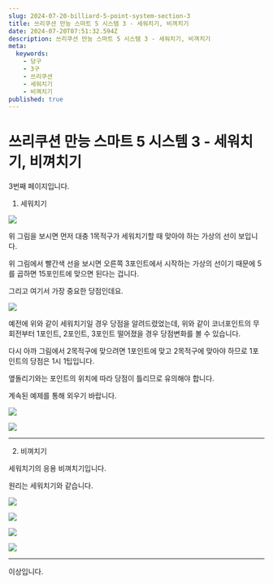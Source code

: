 ```yaml
---
slug: 2024-07-20-billiard-5-point-system-section-3
title: 쓰리쿠션 만능 스마트 5 시스템 3 - 세워치기, 비껴치기
date: 2024-07-20T07:51:32.594Z
description: 쓰리쿠션 만능 스마트 5 시스템 3 - 세워치기, 비껴치기
meta:
  keywords:
    - 당구
    - 3구
    - 쓰리쿠션
    - 세워치기
    - 비껴치기
published: true
---
```


# 쓰리쿠션 만능 스마트 5 시스템 3 - 세워치기, 비껴치기

3번째 페이지입니다.

1. 세워치기

![](https://blogger.googleusercontent.com/img/a/AVvXsEgPN6_NAniC6RGPdwLogXcM4csRU5taTYrvJ4xYY0K-9xlMJbWzobJ_nHG28g4P5UGb-qCOPSTd1PKMsStyKXB6DkAhSp0l7xH5VzjJiHE_5nvWVr6WLzJnGlQxGSE2ABwnVLzqvZoYaSv1wUwfMN_BENqZrYz89SgU1fHhVe1nJXVORL1Ke5dB2_lLU0w)

위 그림을 보시면 먼저 대충 1목적구가 세워치기할 때 맞아야 하는 가상의 선이 보입니다.

위 그림에서 빨간색 선을 보시면 오른쪽 3포인트에서 시작하는 가상의 선이기 때문에 5를 곱하면 15포인트에 맞으면 된다는 겁니다.

그리고 여기서 가장 중요한 당점인데요.

![](https://blogger.googleusercontent.com/img/a/AVvXsEj3wq0PkeXIVeJtfIe3si3jSXE3UoT2N7Kzq2vUd8TfypHTkBA-XWVwE3L1s_XbLCvqDnXhCUlM1TiUJLy3Ku3LKllxEMnm7S3LhAlxcPt0eaikxtoIGcLv8yx95szJDzXUwYp6jjgBN1h8iLsRxaUTS2qr_z6fBRSqmrdFoe6oxep370FyeEs_zs8tXSY)

예전에 위와 같이 세워치기일 경우 당점을 알려드렸었는데, 위와 같이 코너포인트의 무회전부터 1포인트, 2포인트, 3포인트 떨어졌을 경우 당점변화를 볼 수 있습니다.

다시 아까 그림에서 2목적구에 맞으려면 1포인트에 맞고 2목적구에 맞아야 하므로 1포인트의 당점은 1시 1팁입니다.

옆돌리기와는 포인트의 위치에 따라 당점이 틀리므로 유의해야 합니다.

계속된 예제를 통해 외우기 바랍니다.

![](https://blogger.googleusercontent.com/img/a/AVvXsEg1SgSamV6tbIPM9xzXiuqRhX6FmCLtwiyL1UMLtaXMmXgKe15yTHxbqe4IIeJURIzau8P9SZu7clK2-T54gC7i8wkimji6pyzzKFMqfqjRzr7LnsXRCiEA3JE44mpDhhlbKk1VRkO4LlSlJ-9cUs86nR7jSWeWhL09US9L3zfPqHBv0oMab4Ss_b4EklM)

![](https://blogger.googleusercontent.com/img/a/AVvXsEgPVYW_nLOr5ZJVJPuVl88CHGYj5AJ284t65Zg8El566pwwb89-EKxLu03Mm3YcaRX1cjIhiAmBMfvCZTNdIS-1re-wwuVQzvi-GfJvdv37YWwM6Mb30oKwbnKit6S1tvmlFTKxMT0u23Nrwyw2OAsPgVJYsFUoh4Af3GscSwE1Mc3-JLCLsRX6IuII3Vg)

---

2. 비껴치기

세워치기의 응용 비껴치기입니다.

원리는 세워치기와 같습니다.

![](https://blogger.googleusercontent.com/img/a/AVvXsEik_hLZiJROroLs6FlyCquadVMglpj-Fh3H_P-Si9GX5MjJy2pD936Mx8NCAhGfb-cbcG5S9tHqAHdpKNMpMdh9VxQ958A3UXY6PzCv9vpXoDjflcvPGmwWcSdPxrHQRXcc4wF3owyk7j1qD7oKSJaA41aeU57cmtzmVNwaiSIn4HtfBt7TBaAYtiM4g8Y)

![](https://blogger.googleusercontent.com/img/a/AVvXsEjrQYLaTwg6W4CQ-imktjwStoaGx0cTcZgMZKb6V84D7_WEUoaYVnEIquw7N_JwpwXdGnfhZHpyYJTPo0vlaaPBBG_hI2PY70ENpYAo_i0hf4il8YmZBnwAOaxYZ5DBN1ObORlKCTeK4KWvfs9Sh5pz0PaxiGW24NS7AgX224a_zp6GlFxQNpHhDqbBROg)

![](https://blogger.googleusercontent.com/img/a/AVvXsEi2K-OC3VenwsEVpGpnaARcV0uY7flZoZuRym8MZdhJA4XJDlbSfA0gGgMOkF70LzGCLNhDcBtiWnkO3gO77u58Do9MD23t43iIhi2KxnxTYziQ94EvWoIxGDysXqB4y1CaAsEDGN19ipp0BQOnbLNdqqIc3dEVjJHnjEB3Nd5rVMzrTNR6OfMxbYBZVzA)

![](https://blogger.googleusercontent.com/img/a/AVvXsEhs7Eem6nkRSN-gJBVVdsm7ruIZ5M4j6T6T_zxfAauZQmOzQYkPc68nLKDGfMjt7d-04khtpb0YTPtyKAhh4ENYYN523XdnrjTd1EtP1zJ503q16-T2v8vicWs7-1gB5pNJHG93ZDo2dnJ4UHzZ-dzXcZDn-zWaQ9BxolX2-yC9qrIyJt-3hwpvWIiVTWU)

---

이상입니다.
